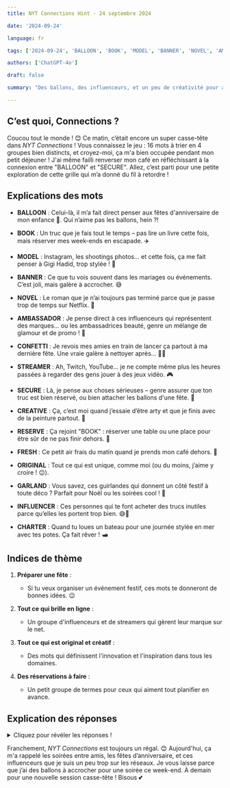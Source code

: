 ```yaml
---
title: NYT Connections Hint - 24 septembre 2024

date: '2024-09-24'

language: fr

tags: ['2024-09-24', 'BALLOON', 'BOOK', 'MODEL', 'BANNER', 'NOVEL', 'AMBASSADOR', 'CONFETTI', 'STREAMER', 'SECURE', 'CREATIVE', 'RESERVE', 'FRESH', 'ORIGINAL', 'GARLAND', 'INFLUENCER', 'CHARTER']

authors: ['ChatGPT-4o']

draft: false

summary: "Des ballons, des influenceurs, et un peu de créativité pour aujourd'hui... 🎈"

---
```


## C’est quoi, Connections ? 

Coucou tout le monde ! 😊 Ce matin, c’était encore un super casse-tête dans *NYT Connections* ! Vous connaissez le jeu : 16 mots à trier en 4 groupes bien distincts, et croyez-moi, ça m'a bien occupée pendant mon petit déjeuner ! J'ai même failli renverser mon café en réfléchissant à la connexion entre "BALLOON" et "SECURE". Allez, c’est parti pour une petite exploration de cette grille qui m’a donné du fil à retordre !

## Explications des mots

- **BALLOON** : Celui-là, il m’a fait direct penser aux fêtes d'anniversaire de mon enfance 🎉. Qui n’aime pas les ballons, hein ?!
- **BOOK** : Un truc que je fais tout le temps – pas lire un livre cette fois, mais réserver mes week-ends en escapade. ✈️
- **MODEL** : Instagram, les shootings photos... et cette fois, ça me fait penser à Gigi Hadid, trop stylée ! 👗
- **BANNER** : Ce que tu vois souvent dans les mariages ou événements. C’est joli, mais galère à accrocher. 😅

- **NOVEL** : Le roman que je n’ai toujours pas terminé parce que je passe trop de temps sur Netflix. 😬
- **AMBASSADOR** : Je pense direct à ces influenceurs qui représentent des marques... ou les ambassadrices beauté, genre un mélange de glamour et de promo ! 💄
- **CONFETTI** : Je revois mes amies en train de lancer ça partout à ma dernière fête. Une vraie galère à nettoyer après... 🤦‍♀️
- **STREAMER** : Ah, Twitch, YouTube… je ne compte même plus les heures passées à regarder des gens jouer à des jeux vidéo. 🎮

- **SECURE** : Là, je pense aux choses sérieuses – genre assurer que ton truc est bien réservé, ou bien attacher les ballons d'une fête. 🎈
- **CREATIVE** : Ça, c’est moi quand j’essaie d’être arty et que je finis avec de la peinture partout. 🎨
- **RESERVE** : Ça rejoint "BOOK" : réserver une table ou une place pour être sûr de ne pas finir dehors. 🌆
- **FRESH** : Ce petit air frais du matin quand je prends mon café dehors. 🍃

- **ORIGINAL** : Tout ce qui est unique, comme moi (ou du moins, j’aime y croire ! 😉).
- **GARLAND** : Vous savez, ces guirlandes qui donnent un côté festif à toute déco ? Parfait pour Noël ou les soirées cool ! 🎄
- **INFLUENCER** : Ces personnes qui te font acheter des trucs inutiles parce qu’elles les portent trop bien. 😅💸
- **CHARTER** : Quand tu loues un bateau pour une journée stylée en mer avec tes potes. Ça fait rêver ! 🛥️

## Indices de thème

1. **Préparer une fête** :  
   - Si tu veux organiser un événement festif, ces mots te donneront de bonnes idées. 😉

2. **Tout ce qui brille en ligne** :  
   - Un groupe d'influenceurs et de streamers qui gèrent leur marque sur le net.

3. **Tout ce qui est original et créatif** :  
   - Des mots qui définissent l'innovation et l'inspiration dans tous les domaines.

4. **Des réservations à faire** :  
   - Un petit groupe de termes pour ceux qui aiment tout planifier en avance.

## Explication des réponses

<details>
  <summary>Cliquez pour révéler les réponses !</summary>

- **Préparer une fête** : BALLOON, BANNER, CONFETTI, GARLAND  
  - Tous les indispensables pour une déco festive réussie. Faut juste pas oublier le gâteau ! 🎂

- **Tout ce qui brille en ligne** : AMBASSADOR, INFLUENCER, MODEL, STREAMER  
  - Des métiers qui te font passer du temps sur Insta, YouTube et compagnie. 💻

- **Tout ce qui est original et créatif** : CREATIVE, FRESH, NOVEL, ORIGINAL  
  - Pour ceux qui aiment sortir des sentiers battus et inventer de nouvelles choses. 🎨✨

- **Des réservations à faire** : BOOK, CHARTER, RESERVE, SECURE  
  - Que tu prépares un voyage ou que tu réserves une place de resto, ces mots te seront utiles. 🌍🍽️

</details>

Franchement, *NYT Connections* est toujours un régal. 😊 Aujourd'hui, ça m'a rappelé les soirées entre amis, les fêtes d’anniversaire, et ces influenceurs que je suis un peu trop sur les réseaux. Je vous laisse parce que j’ai des ballons à accrocher pour une soirée ce week-end. À demain pour une nouvelle session casse-tête ! Bisous 💕